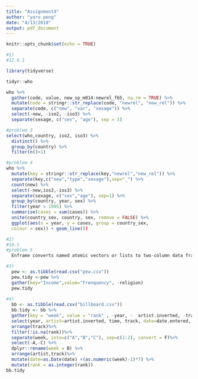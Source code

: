 ```yaml
---
title: "Assignment4"
author: "yaru peng"
date: "4/13/2018"
output: pdf_document
---
```


```r
knitr::opts_chunk$set(echo = TRUE)

#1)
#12.6.1

library(tidyverse)

tidyr::who

who %>%
  gather(code, value, new_sp_m014:newrel_f65, na.rm = TRUE) %>% 
  mutate(code = stringr::str_replace(code, "newrel", "new_rel")) %>%
  separate(code, c("new", "var", "sexage")) %>% 
  select(-new, -iso2, -iso3) %>% 
  separate(sexage, c("sex", "age"), sep = 1)

#problem 3
select(who,country, iso2, iso3) %>%
  distinct() %>%
  group_by(country) %>%
  filter(n()>1)

#problem 4
who %>%
  mutate(key = stringr::str_replace(key,"newrel","new_rel")) %>% 
  separate(key,c("new","type","sexage"),sep="_") %>% 
  count(new) %>% 
  select(-new,ios2,-ios3) %>% 
  separate(sexage, c("sex","age"), sep=1) %>% 
  group_by(country, year, sex) %>%
  filter(year > 1995) %>%
  summarise(cases = sum(cases)) %>%
  unite(country_sex, country, sex, remove = FALSE) %>%
  ggplot(aes(x = year, y = cases, group = country_sex,   
  colour = sex)) + geom_line())

#2)
#10.5
#problem 5
  Enframe converts named atomic vectors or lists to two-column data frames. For unnamed vectors, the natural sequence is used as name column

#3)
  pew <- as.tibble(read.csv("pew.csv"))
  pew.tidy <-pew %>%   
  gather(key="Income",value="Frenquency", -religion)
  pew.tidy
  
#4)
  bb <- as.tibble(read.csv("billboard.csv"))
  bb.tidy <- bb %>% 
  gather(key = "week", value = "rank" , -year, -  artist.inverted, -track, -time, -genre, -date.entered, ... = -date.peaked)%>% 
  select(year, artist=artist.inverted, time, track, date=date.entered, week, rank) %>% 
  arrange(track)%>% 
  filter(!is.na(rank))%>% 
  separate(week, into=c("A","B","C"), sep=c(1:2), convert = F)%>% 
  select(-A,-C) %>% 
  dplyr::rename(week = B) %>% 
  arrange(artist,track)%>% 
  mutate(date=as.Date(date) +(as.numeric(week)-1)*7) %>% 
  mutate(rank = as.integer(rank)) 
bb.tidy
```

